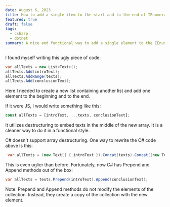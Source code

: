 ```yaml
---
date: August 6, 2023
title: How to add a single item to the start and to the end of IEnumerable in .NET
featured: true
draft: false
tags:
  - csharp
  - dotnet
summary: A nice and functional way to add a single element to the IEnumerable collection
---
```


I found myself writing this ugly piece of code:

```csharp
var allTexts = new List<Text>();
allTexts.Add(introText);
allTexts.AddRange(texts);
allTexts.Add(conclusionText);
```

Here I needed to create a new list containing another list and add one element to the beginning and to the end.

If it were JS, I would write something like this:

```js
const allTexts = [introText, ...texts, conclusionText];
```

It utilizes destructuring to embed texts in the middle of the new array. It is a cleaner way to do it in a functional style.

C# doesn't support array destructuring. One way to rewrite the C# code above is this:

```csharp
 var allTexts = (new Text[] { introText }).Concat(texts).Concat((new Text[] { conclusionText }));
```

This is even uglier than before. Fortunately, now C# has Prepend and Append methods out of the box:

```csharp
var allTexts = texts.Prepend(introText).Append(conclusionText);
```

Note: Prepend and Append methods do not modify the elements of the collection. Instead, they create a copy of the collection with the new element.
